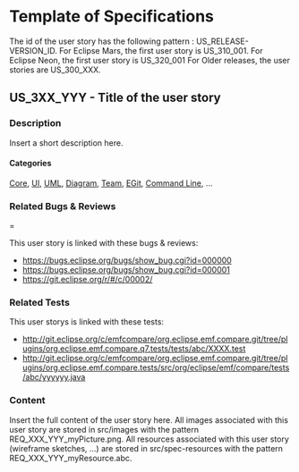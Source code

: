 = Template of Specifications =


The id of the user story has the following pattern : US_RELEASE-VERSION_ID.
For Eclipse Mars, the first user story is US_310_001.
For Eclipse Neon, the first user story is US_320_001
For Older releases, the user stories are US_300_XXX.



==  US_3XX_YYY - Title of the user story ==

=== Description ===

Insert a short description here.

==== Categories ====
[[./index.html#Core-related Specifications|Core]], [[./index.html#UI-related Specifications|UI]], [[./index.html#UML-related Specifications|UML]], 
[[./index.html#Diagram-related Specifications|Diagram]], [[./index.html#Team-related Specifications|Team]], [[./index.html#EGit-related Specifications|EGit]],
[[./index.html#Command Line-related Specifications|Command Line]], ...

=== Related Bugs & Reviews ====

This user story is linked with these bugs & reviews:
* https://bugs.eclipse.org/bugs/show_bug.cgi?id=000000
* https://bugs.eclipse.org/bugs/show_bug.cgi?id=000001
* https://git.eclipse.org/r/#/c/00002/

=== Related Tests ===

This user storys is linked with these tests:
* http://git.eclipse.org/c/emfcompare/org.eclipse.emf.compare.git/tree/plugins/org.eclipse.emf.compare.q7.tests/tests/abc/XXXX.test
* http://git.eclipse.org/c/emfcompare/org.eclipse.emf.compare.git/tree/plugins/org.eclipse.emf.compare.tests/src/org/eclipse/emf/compare/tests/abc/yyyyyy.java

=== Content ===

Insert the full content of the user story here. 
All images associated with this user story are stored in src/images with the pattern REQ_XXX_YYY_myPicture.png.
All resources associated with this user story (wireframe sketches, ...) are stored in src/spec-resources with the pattern REQ_XXX_YYY_myResource.abc.
